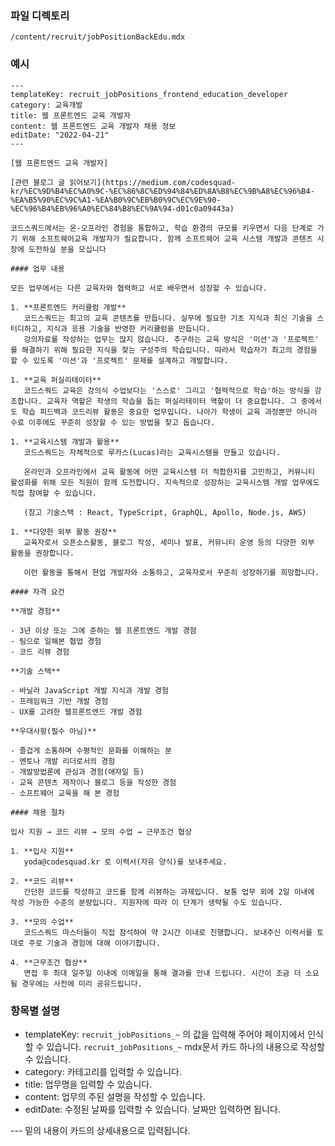 ### 파일 디렉토리

`/content/recruit/jobPositionBackEdu.mdx`

### 예시

```
---
templateKey: recruit_jobPositions_frontend_education_developer
category: 교육개발
title: 웹 프론트엔드 교육 개발자
content: 웹 프론트엔드 교육 개발자 채용 정보
editDate: "2022-04-21"
---

[웹 프론트엔드 교육 개발자]

[관련 블로그 글 읽어보기](https://medium.com/codesquad-kr/%EC%9D%B4%EC%A0%9C-%EC%86%8C%ED%94%84%ED%8A%B8%EC%9B%A8%EC%96%B4-%EA%B5%90%EC%9C%A1-%EA%B0%9C%EB%B0%9C%EC%9E%90-%EC%96%B4%EB%96%A0%EC%84%B8%EC%9A%94-d01c0a09443a)

코드스쿼드에서는 온-오프라인 경험을 통합하고, 학습 환경의 규모를 키우면서 다음 단계로 가기 위해 소프트웨어교육 개발자가 필요합니다. 함께 소프트웨어 교육 시스템 개발과 콘텐츠 시장에 도전하실 분을 모십니다

#### 업무 내용

모든 업무에서는 다른 교육자와 협력하고 서로 배우면서 성장할 수 있습니다.

1. **프론트엔드 커리큘럼 개발**
   코드스쿼드는 최고의 교육 콘텐츠를 만듭니다. 실무에 필요한 기초 지식과 최신 기술을 스터디하고, 지식과 응용 기술을 반영한 커리큘럼을 만듭니다.
   강의자료를 작성하는 업무는 많지 않습니다. 추구하는 교육 방식은 '미션'과 '프로젝트' 를 해결하기 위해 필요한 지식을 찾는 구성주의 학습입니다. 따라서 학습자가 최고의 경험을 할 수 있도록 '미션'과 '프로젝트' 문제를 설계하고 개발합니다.

1. **교육 퍼실리테이터**
   코드스쿼드 교육은 강의식 수업보다는 '스스로' 그리고 '협력적으로 학습'하는 방식을 강조합니다. 교육자 역할은 학생의 학습을 돕는 퍼실리테이터 역할이 더 중요합니다. 그 중에서도 학습 피드백과 코드리뷰 활동은 중요한 업무입니다. 나아가 학생이 교육 과정뿐만 아니라 수료 이후에도 꾸준히 성장할 수 있는 방법을 찾고 돕습니다.

1. **교육시스템 개발과 활용**
   코드스쿼드는 자체적으로 루카스(Lucas)라는 교육시스템을 만들고 있습니다.

   온라인과 오프라인에서 교육 활동에 어떤 교육시스템 더 적합한지를 고민하고, 커뮤니티 활성화를 위해 모든 직원이 함께 도전합니다. 지속적으로 성장하는 교육시스템 개발 업무에도 직접 참여할 수 있습니다.

   (참고 기술스택 : React, TypeScript, GraphQL, Apollo, Node.js, AWS)

1. **다양한 외부 활동 권장**
   교육자로서 오픈소스활동, 블로그 작성, 세미나 발표, 커뮤니티 운영 등의 다양한 외부 활동을 권장합니다.

   이런 활동을 통해서 현업 개발자와 소통하고, 교육자로서 꾸준히 성장하기를 희망합니다.

#### 자격 요건

**개발 경험**

- 3년 이상 또는 그에 준하는 웹 프론트엔드 개발 경험
- 팀으로 일해본 협업 경험
- 코드 리뷰 경험

**기술 스택**

- 바닐라 JavaScript 개발 지식과 개발 경험
- 프레임워크 기반 개발 경험
- UX를 고려한 웹프론트엔드 개발 경험

**우대사항(필수 아님)**

- 즐겁게 소통하며 수평적인 문화를 이해하는 분
- 멘토나 개발 리더로서의 경험
- 개발방법론에 관심과 경험(애자일 등)
- 교육 콘텐츠 제작이나 블로그 등을 작성한 경험
- 소프트웨어 교육을 해 본 경험

#### 채용 절차

입사 지원 → 코드 리뷰 → 모의 수업 → 근무조건 협상

1. **입사 지원**
   yoda@codesquad.kr 로 이력서(자유 양식)를 보내주세요.

2. **코드 리뷰**
   간단한 코드를 작성하고 코드를 함께 리뷰하는 과제입니다. 보통 업무 외에 2일 이내에 작성 가능한 수준의 분량입니다. 지원자에 따라 이 단계가 생략될 수도 있습니다.

3. **모의 수업**
   코드스쿼드 마스터들이 직접 참석하여 약 2시간 이내로 진행합니다. 보내주신 이력서를 토대로 주로 기술과 경험에 대해 이야기합니다.

4. **근무조건 협상**
   면접 후 최대 일주일 이내에 이메일을 통해 결과를 안내 드립니다. 시간이 조금 더 소요될 경우에는 사전에 미리 공유드립니다.

```

### 항목별 설명

- templateKey: `recruit_jobPositions_~` 의 값을 입력해 주어야 페이지에서 인식할 수 있습니다. `recruit_jobPositions_~` mdx문서 카드 하나의 내용으로 작성할 수 있습니다.
- category: 카테고리를 입력할 수 있습니다.
- title: 업무명을 입력할 수 있습니다.
- content: 업무의 주된 설명을 작성할 수 있습니다.
- editDate: 수정된 날짜를 입력할 수 있습니다. 날짜만 입력하면 됩니다.

--- 밑의 내용이 카드의 상세내용으로 입력됩니다.
